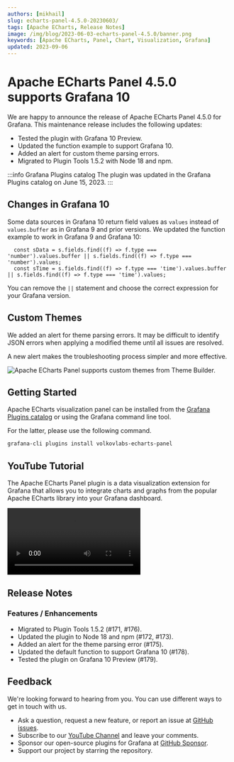 ```yaml
---
authors: [mikhail]
slug: echarts-panel-4.5.0-20230603/
tags: [Apache ECharts, Release Notes]
image: /img/blog/2023-06-03-echarts-panel-4.5.0/banner.png
keywords: [Apache ECharts, Panel, Chart, Visualization, Grafana]
updated: 2023-09-06
---
```



# Apache ECharts Panel 4.5.0 supports Grafana 10

We are happy to announce the release of Apache ECharts Panel 4.5.0 for Grafana. This maintenance release includes the following updates:

- Tested the plugin with Grafana 10 Preview.
- Updated the function example to support Grafana 10.
- Added an alert for custom theme parsing errors.
- Migrated to Plugin Tools 1.5.2 with Node 18 and npm.

:::info Grafana Plugins catalog
The plugin was updated in the Grafana Plugins catalog on June 15, 2023.
:::

## Changes in Grafana 10

Some data sources in Grafana 10 return field values as `values` instead of `values.buffer` as in Grafana 9 and prior versions. We updated the function example to work in Grafana 9 and Grafana 10:

```
  const sData = s.fields.find((f) => f.type === 'number').values.buffer || s.fields.find((f) => f.type === 'number').values;
  const sTime = s.fields.find((f) => f.type === 'time').values.buffer || s.fields.find((f) => f.type === 'time').values;
```

You can remove the `||` statement and choose the correct expression for your Grafana version.

## Custom Themes

We added an alert for theme parsing errors. It may be difficult to identify JSON errors when applying a modified theme until all issues are resolved.

A new alert makes the troubleshooting process simpler and more effective.

<Image
  title="Apache ECharts Panel supports custom themes from Theme Builder."
  src="/img/blog/2023-06-03-echarts-panel-4.5.0/theme.png"
/>

## Getting Started

Apache ECharts visualization panel can be installed from the [Grafana Plugins catalog](https://grafana.com/grafana/plugins/volkovlabs-echarts-panel/) or using the Grafana command line tool.

For the latter, please use the following command.

```bash
grafana-cli plugins install volkovlabs-echarts-panel
```

## YouTube Tutorial

The Apache ECharts Panel plugin is a data visualization extension for Grafana that allows you to integrate charts and graphs from the popular Apache ECharts library into your Grafana dashboard.

<Video
  src="https://www.youtube.com/embed/DxqCrBEmrQw"
  title="How to create modern dashboards in Grafana."
/>

## Release Notes

### Features / Enhancements

- Migrated to Plugin Tools 1.5.2 (#171, #176).
- Updated the plugin to Node 18 and npm (#172, #173).
- Added an alert for the theme parsing error (#175).
- Updated the default function to support Grafana 10 (#178).
- Tested the plugin on Grafana 10 Preview (#179).

## Feedback

We're looking forward to hearing from you. You can use different ways to get in touch with us.

- Ask a question, request a new feature, or report an issue at [GitHub issues](https://github.com/volkovlabs/volkovlabs-echarts-panel/issues/new/choose).
- Subscribe to our [YouTube Channel](https://www.youtube.com/@volkovlabs) and leave your comments.
- Sponsor our open-source plugins for Grafana at [GitHub Sponsor](https://github.com/sponsors/VolkovLabs).
- Support our project by starring the repository.
